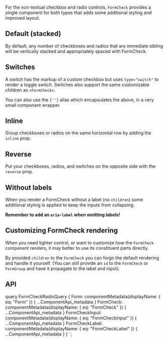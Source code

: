 


<PageHeader
  title="Checks and radios"
  subTitle="Create consistent cross-browser and cross-device checkboxes and radios with
  our completely rewritten checks component."
/>

For the non-textual checkbox and radio controls, `FormCheck`
provides a single component for both types that adds some additional
styling and improved layout.

## Default (stacked)

By default, any number of checkboxes and radios that are immediate
sibling will be vertically stacked and appropriately spaced with
FormCheck.

<ReactPlayground codeText={Check} />

## Switches

A switch has the markup of a custom checkbox but uses `type="switch"`
to render a toggle switch. Switches also support the same customizable
children as `<FormCheck>`.

<ReactPlayground codeText={Switch} />

<Callout>
  You can also use the <code>{'<Form.Switch>'}</code> alias which encapsulates
  the above, in a very small component wrapper.
</Callout>

## Inline

Group checkboxes or radios on the same horizontal row by adding the `inline` prop.

<ReactPlayground codeText={CheckInline} />

## Reverse

Put your checkboxes, radios, and switches on the opposite side with the `reverse` prop.

<ReactPlayground codeText={CheckReverse} />

## Without labels

When you render a FormCheck without a label (no `children`)
some additional styling is applied to keep the inputs from collapsing.

**Remember to add an `aria-label` when omitting labels!**

<ReactPlayground codeText={NoLabels} />

## Customizing FormCheck rendering

When you need tighter control, or want to customize how the `FormCheck` component
renders, it may better to use its constituent parts directly.

By provided `children` to the `FormCheck` you can forgo the default rendering and
handle it yourself. (You can still provide an `id` to the `FormCheck` or
`FormGroup` and have it propagate to the label and input).

<ReactPlayground codeText={CheckApi} />

## API

<ComponentApi metadata={props.data.FormCheck} exportedBy={props.data.Form} />
<ComponentApi
  metadata={props.data.FormCheckInput}
  exportedBy={props.data.FormCheck}
/>
<ComponentApi
  metadata={props.data.FormCheckLabel}
  exportedBy={props.data.FormCheck}
/>

  query FormCheckRadioQuery {
    Form: componentMetadata(displayName: { eq: "Form" }) {
      ...ComponentApi_metadata
    }
    FormCheck: componentMetadata(displayName: { eq: "FormCheck" }) {
      ...ComponentApi_metadata
    }
    FormCheckInput: componentMetadata(displayName: { eq: "FormCheckInput" }) {
      ...ComponentApi_metadata
    }
    FormCheckLabel: componentMetadata(displayName: { eq: "FormCheckLabel" }) {
      ...ComponentApi_metadata
    }
  }
`;
